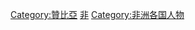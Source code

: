 {{Commons cat|People of Zambia}}

[[Category:贊比亞|Category:贊比亞]]
[[Category:各國人物|非]]
[[Category:非洲各国人物|Category:非洲各国人物]]